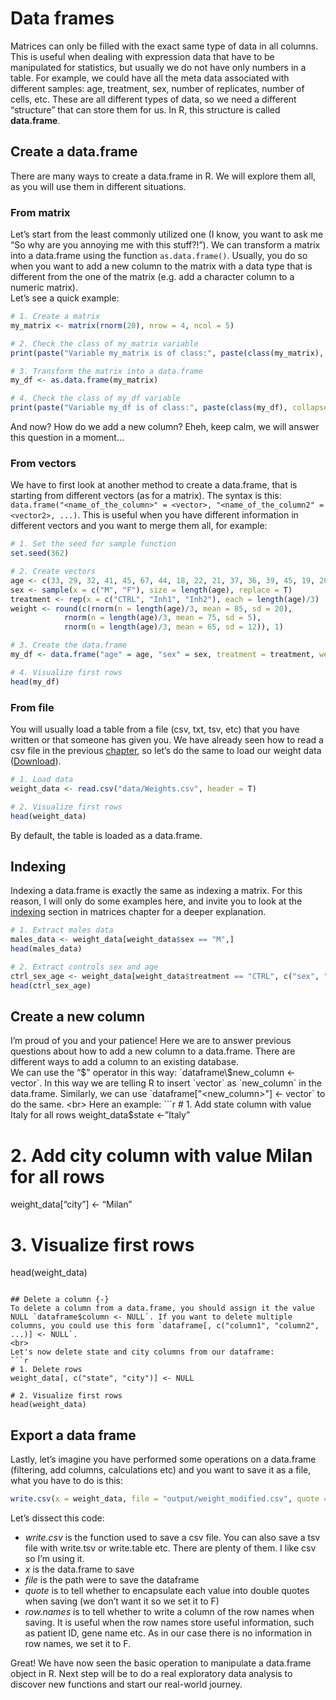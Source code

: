 # Data frames
Matrices can only be filled with the exact same type of data in all columns. This is useful when dealing with expression data that have to be manipulated for statistics, but usually we do not have only numbers in a table. For example, we could have all the meta data associated with different samples: age, treatment, sex, number of replicates, number of cells, etc. These are all different types of data, so we need a different "structure" that can store them for us. In R, this structure is called <strong>data.frame</strong>.

## Create a data.frame {-}
There are many ways to create a data.frame in R. We will explore them all, as you will use them in different situations.

### From matrix {-}
Let's start from the least commonly utilized one (I know, you want to ask me "So why are you annoying me with this stuff?!"). We can transform a matrix into a data.frame using the function `as.data.frame()`. Usually, you do so when you want to add a new column to the matrix with a data type that is different from the one of the matrix (e.g. add a character column to a numeric matrix).
<br>
Let's see a quick example:
```r
# 1. Create a matrix
my_matrix <- matrix(rnorm(20), nrow = 4, ncol = 5)

# 2. Check the class of my_matrix variable
print(paste("Variable my_matrix is of class:", paste(class(my_matrix), collapse = ", ")))

# 3. Transform the matrix into a data.frame
my_df <- as.data.frame(my_matrix)

# 4. Check the class of my_df variable
print(paste("Variable my_df is of class:", paste(class(my_df), collapse = ", ")))
```

And now? How do we add a new column? Eheh, keep calm, we will answer this question in a moment...

### From vectors {-}
We have to first look at another method to create a data.frame, that is starting from different vectors (as for a matrix). The syntax is this: `data.frame("<name_of_the_column>" = <vector>, "<name_of_the_column2" = <vector2>, ...)`. This is useful when you have different information in different vectors and you want to merge them all, for example:
```r
# 1. Set the seed for sample function
set.seed(362)

# 2. Create vectors
age <- c(33, 29, 32, 41, 45, 67, 44, 18, 22, 21, 37, 36, 39, 45, 19, 20, 28, 30, 48, 50, 66, 26, 55, 56)
sex <- sample(x = c("M", "F"), size = length(age), replace = T)
treatment <- rep(x = c("CTRL", "Inh1", "Inh2"), each = length(age)/3)
weight <- round(c(rnorm(n = length(age)/3, mean = 85, sd = 20), 
            rnorm(n = length(age)/3, mean = 75, sd = 5), 
            rnorm(n = length(age)/3, mean = 65, sd = 12)), 1)

# 3. Create the data.frame
my_df <- data.frame("age" = age, "sex" = sex, treatment = treatment, weight = weight)

# 4. Visualize first rows
head(my_df)

```

### From file {-}
You will usually load a table from a file (csv, txt, tsv, etc) that you have written or that someone has given you. We have already seen how to read a csv file in the previous [chapter](#head-tail-matrices), so let's do the same to load our weight data (<a href="data/Weights.csv" download>Download</a>).

```r
# 1. Load data
weight_data <- read.csv("data/Weights.csv", header = T)

# 2. Visualize first rows
head(weight_data)
```

By default, the table is loaded as a data.frame.

## Indexing {-}
Indexing a data.frame is exactly the same as indexing a matrix. For this reason, I will only do some examples here, and invite you to look at the [indexing](#indexing-matrices) section in matrices chapter for a deeper explanation.

```r
# 1. Extract males data
males_data <- weight_data[weight_data$sex == "M",]
head(males_data)

# 2. Extract controls sex and age
ctrl_sex_age <- weight_data[weight_data$treatment == "CTRL", c("sex", "age")]
head(ctrl_sex_age)
```

## Create a new column {-}
I'm proud of you and your patience! Here we are to answer previous questions about how to add a new column to a data.frame. There are different ways to add a column to an existing database.
<br>
We can use the "$" operator in this way: `dataframe\$new_column <- vector`. In this way we are telling R to insert `vector` as `new_column` in the data.frame. Similarly, we can use `dataframe["<new_column>"] <- vector` to do the same.
<br>
Here an example:
```r
# 1. Add state column with value Italy for all rows
weight_data$state <- "Italy"

# 2. Add city column with value Milan for all rows
weight_data["city"] <- "Milan"

# 3. Visualize first rows
head(weight_data)
```

## Delete a column {-}
To delete a column from a data.frame, you should assign it the value NULL `dataframe$column <- NULL`. If you want to delete multiple columns, you could use this form `dataframe[, c("column1", "column2", ...)] <- NULL`.
<br>
Let's now delete state and city columns from our dataframe:
```r
# 1. Delete rows
weight_data[, c("state", "city")] <- NULL

# 2. Visualize first rows
head(weight_data)
```

## Export a data frame {-}
Lastly, let's imagine you have performed some operations on a data.frame (filtering, add columns, calculations etc) and you want to save it as a file, what you have to do is this:
```r
write.csv(x = weight_data, file = "output/weight_modified.csv", quote = F, row.names = F)
```
<p class="plist">Let's dissect this code:</p>
<ul>
  <li><em>write.csv</em> is the function used to save a csv file. You can also save a tsv file with write.tsv or write.table etc. There are plenty of them. I like csv so I'm using it.</li>
  <li><em>x</em> is the data.frame to save</li>
  <li><em>file</em> is the path were to save the dataframe</li>
  <li><em>quote</em> is to tell whether to encapsulate each value into double quotes when saving (we don't want it so we set it to F)</li>
  <li><em>row.names</em> is to tell whether to write a column of the row names when saving. It is useful when the row names store useful information, such as patient ID, gene name etc. As in our case there is no information in row names, we set it to F.</li>
</ul>


Great! We have now seen the basic operation to manipulate a data.frame object in R. Next step will be to do a real exploratory data analysis to discover new functions and start our real-world journey.